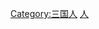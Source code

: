{{Catnav|頁面分類|...|魏晉南北朝|三国|孫吳}}
{{Catnav|頁面分類|...|魏晉南北朝|三国|三国人}}
{{Catnav|頁面分類|...|中国朝代|各朝代中国人|三国人}}

[[Category:三国人|Category:三国人]]
[[Category:孫吳|人]]